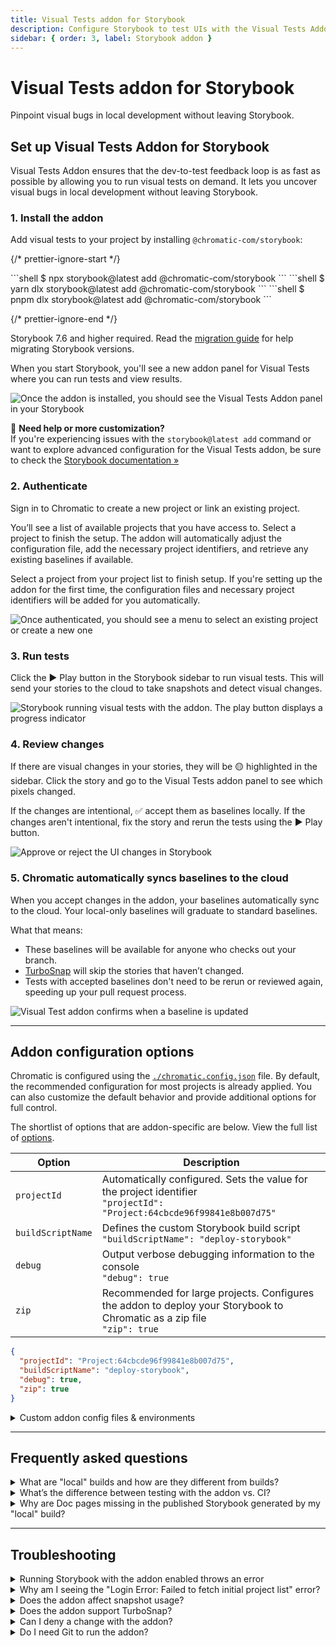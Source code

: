 ```yaml
---
title: Visual Tests addon for Storybook
description: Configure Storybook to test UIs with the Visual Tests Addon
sidebar: { order: 3, label: Storybook addon }
---
```



# Visual Tests addon for Storybook

Pinpoint visual bugs in local development without leaving Storybook.

## Set up Visual Tests Addon for Storybook

Visual Tests Addon ensures that the dev-to-test feedback loop is as fast as possible by allowing you to run visual tests on demand. It lets you uncover visual bugs in local development without leaving Storybook.

<YouTubeCallout
  client:load
  id="7KPqS9Rvo84"
  summary="Visual test addon workflow"
/>

### 1. Install the addon

Add visual tests to your project by installing `@chromatic-com/storybook`:

{/* prettier-ignore-start */}

<InstallSnippets>
  <Fragment slot="npm">
  ```shell
  $ npx storybook@latest add @chromatic-com/storybook
  ```
  </Fragment>
  <Fragment slot="yarn">
  ```shell
  $ yarn dlx storybook@latest add @chromatic-com/storybook
  ```
  </Fragment>
  <Fragment slot="pnpm">
  ```shell
  $ pnpm dlx storybook@latest add @chromatic-com/storybook
  ```
  </Fragment>
</InstallSnippets>

{/* prettier-ignore-end */}

<div class="aside">

Storybook 7.6 and higher required. Read the [migration guide](https://storybook.js.org/docs/migration-guide) for help migrating Storybook versions.

</div>

When you start Storybook, you'll see a new addon panel for Visual Tests where you can run tests and view results.

![Once the addon is installed, you should see the Visual Tests Addon panel in your Storybook](../../images/visual-tests-enable.png)

<div class="aside">

🤖 **Need help or more customization?**<br/>
If you're experiencing issues with the `storybook@latest add` command or want to explore advanced configuration for the Visual Tests addon, be sure to check the [Storybook documentation »](https://storybook.js.org/docs/writing-tests/visual-testing)

</div>

### 2. Authenticate

Sign in to Chromatic to create a new project or link an existing project.

You’ll see a list of available projects that you have access to. Select a project to finish the setup. The addon will automatically adjust the configuration file, add the necessary project identifiers, and retrieve any existing baselines if available.

Select a project from your project list to finish setup. If you're setting up the addon for the first time, the configuration files and necessary project identifiers will be added for you automatically.

![Once authenticated, you should see a menu to select an existing project or create a new one](../../images/visual-tests-project-selection.png)

### 3. Run tests

Click the ▶️ Play button in the Storybook sidebar to run visual tests. This will send your stories to the cloud to take snapshots and detect visual changes.

![Storybook running visual tests with the addon. The play button displays a progress indicator](../../images/visual-tests-tests-running.png)

### 4. Review changes

If there are visual changes in your stories, they will be 🟡 highlighted in the sidebar. Click the story and go to the Visual Tests addon panel to see which pixels changed.

If the changes are intentional, ✅ accept them as baselines locally. If the changes aren't intentional, fix the story and rerun the tests using the ▶️ Play button.

![Approve or reject the UI changes in Storybook](../../images/visual-tests-accept-all.png)

### 5. Chromatic automatically syncs baselines to the cloud

When you accept changes in the addon, your baselines automatically sync to the cloud. Your local-only baselines will graduate to standard baselines.

What that means:

- These baselines will be available for anyone who checks out your branch.
- [TurboSnap](/docs/turbosnap) will skip the stories that haven’t changed.
- Tests with accepted baselines don't need to be rerun or reviewed again, speeding up your pull request process.

![Visual Test addon confirms when a baseline is updated](../../images/visual-tests-approved.png)

---

## Addon configuration options

Chromatic is configured using the [`./chromatic.config.json`](/docs/cli#chromatic-config-file) file. By default, the recommended configuration for most projects is already applied. You can also customize the default behavior and provide additional options for full control.

The shortlist of options that are addon-specific are below. View the full list of [options](/docs/configure#options).

| Option            | Description                                                                                                                  |
| ----------------- | ---------------------------------------------------------------------------------------------------------------------------- |
| `projectId`       | Automatically configured. Sets the value for the project identifier <br/> `"projectId": "Project:64cbcde96f99841e8b007d75"`  |
| `buildScriptName` | Defines the custom Storybook build script <br/> `"buildScriptName": "deploy-storybook"`                                      |
| `debug`           | Output verbose debugging information to the console <br/> `"debug": true`                                                    |
| `zip`             | Recommended for large projects. Configures the addon to deploy your Storybook to Chromatic as a zip file <br/> `"zip": true` |

```json title="./chromatic.config.json"
{
  "projectId": "Project:64cbcde96f99841e8b007d75",
  "buildScriptName": "deploy-storybook",
  "debug": true,
  "zip": true
}
```

<details>
<summary >Custom addon config files & environments</summary>

If you have separate config for different environments, use `configFile` to specify which file to load. Here's how you'd apply one config for `development` and another for `production`.

```ts title=".storybook/main.ts"
// Replace your-framework with the framework you are using (e.g., react-webpack5, vue3-vite)
import type { StorybookConfig } from "@storybook/your-framework";

const config: StorybookConfig = {
  stories: ["../src/**/*.mdx", "../src/**/*.stories.@(js|jsx|mjs|ts|tsx)"],
  addons: [
    // Other Storybook addons
    {
      name: "@chromatic-com/storybook",
      options: {
        //👇 Loads the configuration file based on the current environment
        configFile:
          process.env.NODE_ENV === "development"
            ? "chromatic.config.json"
            : "production.config.json",
      },
    },
  ],
};
export default config;
```

</details>

---

## Frequently asked questions

<details>
<summary>What are "local" builds and how are they different from builds?</summary>

A build is an automated visual test run. When you set up Chromatic in CI, a build runs every time you push a commit to your repository.

With the addon, you're able to visually test uncommitted code. This is useful when you want to quickly check your work in progress for visual changes. The addon creates local builds to designate ephemeral uncommitted code from normal builds which use committed code. "Local" just means local to you.

Updating baselines in local builds only affects your other local builds on a given branch. This allows you to iterate quickly in development without affecting teammates. When you want to update the baselines with teammates, you commit and push your work, which triggers a normal build via CI.

If the code is the same between your last local build and the normal build triggered by CI, Chromatic will automatically auto-accept baselines in the normal build so that you don't need to review twice. If you have TurboSnap, Chromatic will intelligently test only the stories that changed and copy over snapshots from stories that were unchanged.

</details>

<details>
<summary>What’s the difference between testing with the addon vs. CI?</summary>

The addon allows running tests on-demand to detect bugs earlier in development. It saves time because you don’t have to wait for CI jobs to finish running. But the addon doesn't replace CI, Chromatic still requires CI to do its job.

</details>

<details>
<summary>Why are Doc pages missing in the published Storybook generated by my "local" build?</summary>

By default, [Docs](https://storybook.js.org/docs/writing-docs) are disabled in local builds created by Visual Tests addon.

You can enable Docs by setting the following flags: `disableBlocks`, `disableAutoDocs`, `disableMDXEntries`, and `disableDocgen` to `false` in your `.storybook/main.ts`. Learn more about these flags [here](https://storybook.js.org/docs/api/main-config/main-config-build#test).

```ts title=".storybook/main.ts"
// Replace your-framework with the framework you are using (e.g., react-webpack5, vue3-vite)
import type { StorybookConfig } from "@storybook/your-framework";

const config: StorybookConfig = {
  // ...
  build: {
    test: {
      disableBlocks: false,
      disableAutoDocs: false,
      disableMDXEntries: false,
      disableDocgen: false,
    },
  },
};

export default config;
```

That said, we don't recommend turning Docs on for local builds because this will cause the build time to increase considerably.

</details>

---

## Troubleshooting

<details>
<summary>Running Storybook with the addon enabled throws an error</summary>

When running Storybook with the addon enabled, you may encounter the following error:

```shell
const stringWidth = require('string-width');

Error [ERR_REQUIRE_ESM]: require() of ES Module /my-project/node_modules/string-width/index.js is not supported.
```

This is a [known issue](https://github.com/storybookjs/storybook/issues/22431#issuecomment-1630086092) when using an older version of the Yarn package manager (e.g., version 1.x). To solve this issue, you can upgrade to the latest stable version. However, if you cannot upgrade, adjust your `package.json` file and provide a resolution field to enable the Yarn package manager to install the correct dependencies. In doing so, you may be required to delete your `node_modules` directory and `yarn.lock` file before installing the dependencies again.

```json title="package.json"
{
  "resolutions": {
    "jackspeak": "2.1.1"
  }
}
```

</details>

<details>
<summary>Why am I seeing the "Login Error: Failed to fetch initial project list" error?</summary>

This error typically means Chromatic's Visual Tests Addon cannot retrieve your list of projects during the login or authentication step. Here are the most common causes and how to resolve them:

#### 1. Missing or invalid `chromatic.config.json` file

Ensure your project has a `chromatic.config.json file` in the root directory with a valid `projectId`. Example:

```json title="chromatic.config.json"
{
  "$schema": "https://www.chromatic.com/config-file.schema.json",
  "projectId": "Project:your_project_id_here"
}
```

- This file must be committed to your repository.
- The `projectId` is different from your `projectToken`. It's the number from the Chromatic link.

#### 2. Insufficient GitHub permissions

If Chromatic cannot retrieve your projects, your <b>git provider</b> account may not have the necessary access. Check:

- You granted access to the correctgit provider organization when authorizing Chromatic.
- You're logged in with the same git provider account with access to the target project.
- Try signing in via an incognito or private browser window to avoid caching or token issues.

#### 3. Blocked network requests

If your network blocks requests to Chromatic’s API, the Visual Tests Addon may not work properly. Check your network:

- Confirm you can access `https://www.chromatic.com/api` and `https://index.chromatic.com/graphql` from your browser.
- If you use a corporate <b>proxy</b>, <b>VPN</b>, <b>firewall</b>, or <b>SSL</b> inspection, they might be interfering with the request.

</details>

<details>
<summary>Does the addon affect snapshot usage?</summary>

The Visual Tests addon uses the same [pricing tiers as Chromatic](https://www.chromatic.com/pricing), providing the number of snapshots subscribed to in your plan. If you have any questions about snapshot costs or billing, please contact us <a class="intercom-concierge-bot"><b>via in-app chat</b></a>.

</details>

<details>
<summary id="turbosnap-support">Does the addon support TurboSnap?</summary>

Yes. Visual Tests addon supports TurboSnap via the [`./chromatic.config.json`](/docs/cli#chromatic-config-file) file.

</details>

<details>
<summary>Can I deny a change with the addon?</summary>

No. Denying changes is only available when running builds from CI or the CLI. If you need to, you can revert changes by clicking the ”Unaccept” button in the addon panel.

</details>

<details>
<summary id="git-addon">Do I need Git to run the addon?</summary>

Yes, Visual Tests addon requires Git to track baselines for each story. To use Chromatic, you need to have git initialized in your project repository and have at least one commit.

</details>
